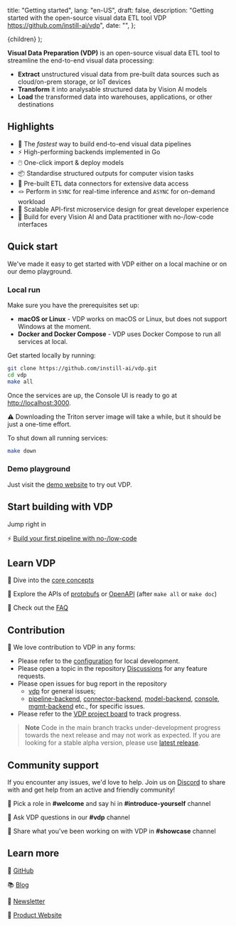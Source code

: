   title: "Getting started",
  lang: "en-US",
  draft: false,
  description:
    "Getting started with the open-source visual data ETL tool VDP https://github.com/instill-ai/vdp",
  date: "",
};

  <DocsLayout meta={meta}>{children}</DocsLayout>
);

**Visual Data Preparation (VDP)** is an open-source visual data ETL tool to streamline the end-to-end visual data processing:

- **Extract** unstructured visual data from pre-built data sources such as cloud/on-prem storage, or IoT devices
- **Transform** it into analysable structured data by Vision AI models
- **Load** the transformed data into warehouses, applications, or other destinations

## Highlights

- 🚀 The _fastest_ way to build end-to-end visual data pipelines
- ⚡️ High-performing backends implemented in Go
- 🖱️ One-click import & deploy models
- 📦 Standardise structured outputs for computer vision tasks
- 🔌 Pre-built ETL data connectors for extensive data access
- 🪢 Perform in `SYNC` for real-time inference and `ASYNC` for on-demand workload
- 🧁 Scalable API-first microservice design for great developer experience
- 🤠 Build for every Vision AI and Data practitioner with no-/low-code interfaces

## Quick start

We've made it easy to get started with VDP either on a local machine or on our demo playground.

### Local run

Make sure you have the prerequisites set up:

- **macOS or Linux** - VDP works on macOS or Linux, but does not support Windows at the moment.
- **Docker and Docker Compose** - VDP uses Docker Compose to run all services at local.

Get started locally by running:

```bash
git clone https://github.com/instill-ai/vdp.git
cd vdp
make all
```

Once the services are up, the Console UI is ready to go at [http://localhost:3000](http://localhost:3000).

⚠︎ Downloading the Triton server image will take a while, but it should be just a one-time effort.

To shut down all running services:

```bash
make down
```

### Demo playground

Just visit the [demo website](https://demo.instill.tech) to try out VDP.

## Start building with VDP

Jump right in

⚡️ [Build your first pipeline with no-/low-code](/docs/start-here/build-your-first-pipeline)

## Learn VDP

📔 Dive into the [core concepts](/docs/core-concepts/overview)

📔 Explore the APIs of [protobufs](https://buf.build/instill-ai/protobufs) or [OpenAPI](http://localhost:3001) (after `make all` or `make doc`)

📔 Check out the [FAQ](faq)

## Contribution

👐 We love contribution to VDP in any forms:

- Please refer to the [configuration](configuration) for local development.
- Please open a topic in the repository [Discussions](https://github.com/instill-ai/vdp/discussions) for any feature requests.
- Please open issues for bug report in the repository
  - [vdp](https://github.com/instill-ai/vdp) for general issues;
  - [pipeline-backend](https://github.com/instill-ai/pipeline-backend), [connector-backend](https://github.com/instill-ai/connector-backend), [model-backend](https://github.com/instill-ai/model-backend), [console](https://github.com/instill-ai/console), [mgmt-backend](https://github.com/instill-ai/mgmt-backend) etc., for specific issues.
- Please refer to the [VDP project board](https://github.com/orgs/instill-ai/projects/5) to track progress.

> **Note**
> Code in the main branch tracks under-development progress towards the next release and may not work as expected. If you are looking for a stable alpha version, please use [latest release](https://github.com/instill-ai/vdp/releases).

## Community support

If you encounter any issues, we'd love to help. Join us on [Discord](https://discord.gg/sevxWsqpGh) to share with and get help from an active and friendly community!

👋 Pick a role in **#welcome** and say hi in **#introduce-yourself** channel

👋 Ask VDP questions in our **#vdp** channel

👋 Share what you've been working on with VDP in **#showcase** channel

## Learn more

🌟 [GitHub](https://github.com/instill-ai/vdp)

📚 [Blog](https://blog.instill.tech/)

📖 [Newsletter](https://www.instill.tech/newsletter)

🚀 [Product Website](https://www.instill.tech)

